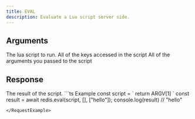 ```yaml
---
title: EVAL
description: Evaluate a Lua script server side.
---
```


## Arguments

<ParamField body="script" type="string" required>
  The lua script to run.
</ParamField>

<ParamField body="keys" type="string[]" required>
  All of the keys accessed in the script
</ParamField>

<ParamField body="args" type="unknown[]" required>
  All of the arguments you passed to the script
</ParamField>

## Response

<ResponseField type="any" required>
  The result of the script.
</ResponseField>

<RequestExample>
```ts Example
const script = `
    return ARGV[1]
`
const result = await redis.eval(script, [], ["hello"]);
console.log(result) // "hello"

```
</RequestExample>

